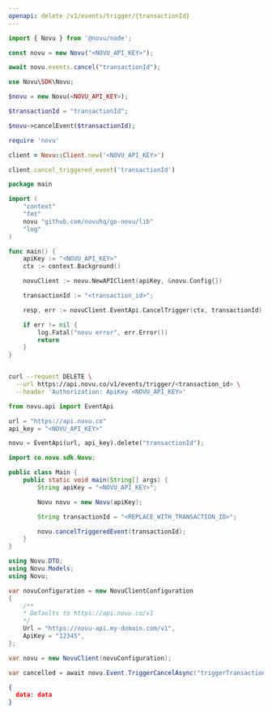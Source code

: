 ```yaml
---
openapi: delete /v1/events/trigger/{transactionId}
---
```


<Snippet file="apikey-warning.mdx" />

<RequestExample>

```javascript Node.js
import { Novu } from '@novu/node';

const novu = new Novu("<NOVU_API_KEY>");

await novu.events.cancel("transactionId");
```

```php PHP
use Novu\SDK\Novu;

$novu = new Novu(<NOVU_API_KEY>);

$transactionId = "transactionId";

$novu->cancelEvent($transactionId);
```

```ruby Ruby
require 'novu'

client = Novu::Client.new('<NOVU_API_KEY>')

client.cancel_triggered_event('transactionId')
```

```go Go
package main

import (
	"context"
	"fmt"
	novu "github.com/novuhq/go-novu/lib"
	"log"
)

func main() {
	apiKey := "<NOVU_API_KEY>"
	ctx := context.Background()

	novuClient := novu.NewAPIClient(apiKey, &novu.Config{})

    transactionId := "<transaction_id>";

	resp, err := novuClient.EventApi.CancelTrigger(ctx, transactionId)

	if err != nil {
		log.Fatal("novu error", err.Error())
		return
	}
}
```

```bash cURL

curl --request DELETE \
  --url https://api.novu.co/v1/events/trigger/<transaction_id> \
  --header 'Authorization: ApiKey <NOVU_API_KEY>'

```

```python Python
from novu.api import EventApi

url = "https://api.novu.co"
api_key = "<NOVU_API_KEY>"

novu = EventApi(url, api_key).delete("transactionId");
```

```java Java
import co.novu.sdk.Novu;

public class Main {
    public static void main(String[] args) {
        String apiKey = "<NOVU_API_KEY>";

        Novu novu = new Novu(apiKey);

        String transactionId = "<REPLACE_WITH_TRANSACTION_ID>";

        novu.cancelTriggeredEvent(transactionId);
    }
}


```

```csharp .NET
using Novu.DTO;
using Novu.Models;
using Novu;

var novuConfiguration = new NovuClientConfiguration
{
    /** 
    * Defaults to https://api.novu.co/v1 
    */
    Url = "https://novu-api.my-domain.com/v1", 
    ApiKey = "12345",
};

var novu = new NovuClient(novuConfiguration);

var cancelled = await novu.Event.TriggerCancelAsync("triggerTransactionId");
```

</RequestExample>

<ResponseExample>

```json Response
{ 
  data: data
}
```

</ResponseExample>
